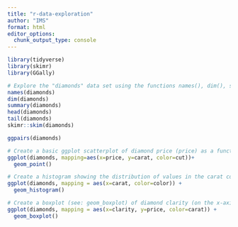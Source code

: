 ```yaml
---
title: "r-data-exploration"
author: "IMS"
format: html
editor_options: 
  chunk_output_type: console
---
```


```r
library(tidyverse)
library(skimr)
library(GGally)
```

```r
# Explore the "diamonds" data set using the functions names(), dim(), summary(), head(), tail(), and skimr::skim()
names(diamonds)
dim(diamonds)
summary(diamonds)
head(diamonds)
tail(diamonds)
skimr::skim(diamonds)
```
```r
ggpairs(diamonds)
```

```r
# Create a basic ggplot scatterplot of diamond price (price) as a function of size (carat)
ggplot(diamonds, mapping=aes(x=price, y=carat, color=cut))+
  geom_point()

# Create a histogram showing the distribution of values in the carat column (recall: a histogram only requires a single variable, e.g. aes(x = carat))
ggplot(diamonds, mapping = aes(x=carat, color=color)) +
  geom_histogram()

# Create a boxplot (see: geom_boxplot) of diamond clarity (on the x-axis) and price (y-axis).
ggplot(diamonds, mapping = aes(x=clarity, y=price, color=carat)) +
  geom_boxplot()
```



